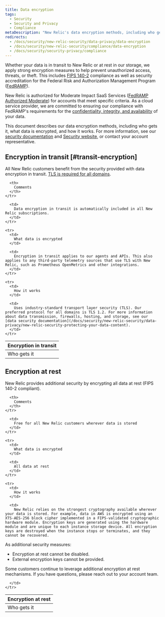 ```yaml
---
title: Data encryption
tags:
  - Security
  - Security and Privacy
  - Compliance
metaDescription: "New Relic's data encryption methods, including who gets it, what data is encrypted, and how it works with data at rest or in transit."
redirects:
  - /docs/security/new-relic-security/data-privacy/data-encryption
  - /docs/security/new-relic-security/compliance/data-encryption
  - /docs/security/security-privacy/compliance
---
```


Whether your data is in transit to New Relic or at rest in our storage, we apply strong encryption measures to help prevent unauthorized access, threats, or theft. This includes [FIPS 140-2](https://csrc.nist.gov/publications/detail/fips/140/2/final) compliance as well as security accreditation for the Federal Risk and Authorization Management Program ([FedRAMP](https://www.fedramp.gov/)).

New Relic is authorized for Moderate Impact SaaS Services ([FedRAMP Authorized Moderate](https://marketplace.fedramp.gov/#/product/new-relic?sort=productName&productNameSearch=new%20relic)) for accounts that meet specific criteria. As a cloud service provider, we are committed to ensuring our compliance with FedRAMP's requirements for the [confidentiality, integrity, and availability](https://www.fedramp.gov/understanding-baselines-and-impact-levels/) of your data.

This document describes our data encryption methods, including who gets it, what data is encrypted, and how it works. For more information, see our [security documentation](/docs/security) and [Security website](https://newrelic.com/security), or contact your account representative.

## Encryption in transit [#transit-encryption]

All New Relic customers benefit from the security provided with data encryption in transit. [TLS is required for all domains](/docs/apm/new-relic-apm/getting-started/networks#tls).

<table>
  <thead>
    <tr>
      <th style={{ width: "200px" }}>
        Encryption in transit
      </th>

      <th>
        Comments
      </th>
    </tr>
  </thead>

  <tbody>
    <tr>
      <td>
        Who gets it
      </td>

      <td>
        Data encryption in transit is automatically included in all New Relic subscriptions.
      </td>
    </tr>

    <tr>
      <td>
        What data is encrypted
      </td>

      <td>
        Encryption in transit applies to our agents and APIs. This also applies to any third-party telemetry sources that use TLS with New Relic, such as Prometheus OpenMetrics and other integrations.
      </td>
    </tr>

    <tr>
      <td>
        How it works
      </td>

      <td>
        Uses industry-standard transport layer security (TLS). Our preferred protocol for all domains is TLS 1.2. For more information about data transmission, firewalls, hosting, and storage, see our [data security documentation](/docs/security/new-relic-security/data-privacy/new-relic-security-protecting-your-data-content).
      </td>
    </tr>
  </tbody>
</table>

## Encryption at rest

New Relic provides additional security by encrypting all data at rest (FIPS 140-2 compliant).  

<table>
  <thead>
    <tr>
      <th style={{ width: "200px" }}>
        Encryption at rest
      </th>

      <th>
        Comments
      </th>
    </tr>
  </thead>

  <tbody>
    <tr>
      <td>
        Who gets it
      </td>

      <td>
        Free for all New Relic customers wherever data is stored
      </td>
    </tr>

    <tr>
      <td>
        What data is encrypted
      </td>

      <td>
        All data at rest
      </td>
    </tr>

    <tr>
      <td>
        How it works
      </td>

      <td>
        New Relic relies on the strongest cryptography available wherever your data is stored. For example, data in AWS is encrypted using an XTS-AES-256 block cipher implemented in a FIPS-validated cryptographic hardware module. Encryption keys are generated using the hardware module and are unique to each instance storage device. All encryption keys are destroyed when the instance stops or terminates, and they cannot be recovered.
As additional security measures:
* Encryption at rest cannot be disabled.
* External encryption keys cannot be provided.

Some customers continue to leverage additional encryption at rest mechanisms. If you have questions, please reach out to your account team.

      </td>
    </tr>
  </tbody>
</table>
